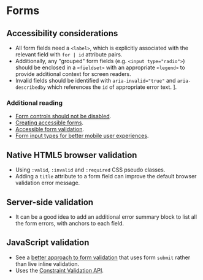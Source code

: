 
<Meta of={Form} />

# Forms

## Accessibility considerations
- All form fields need a `<label>`, which is explicitly associated with the relevant field with `for | id` attribute pairs.
- Additionally, any "grouped" form fields (e.g. `<input type="radio">`) should be enclosed in a `<fieldset>` with an appropriate `<legend>` to provide additional context for screen readers.
- Invalid fields should be identified with `aria-invalid="true"` and `aria-describedby` which references the `id` of appropriate error text.
].

### Additional reading
- [Form controls should not be disabled](https://adrianroselli.com/2024/02/dont-disable-form-controls.html).
- [Creating accessible forms](https://webaim.org/techniques/forms/controls).
- [Accessible form validation](https://www.smashingmagazine.com/2023/02/guide-accessible-form-validation/).
- [Form input types for better mobile user experiences](https://css-tricks.com/better-form-inputs-for-better-mobile-user-experiences/).

## Native HTML5 browser validation
- Using `:valid`, `:invalid` and `:required` CSS pseudo classes.
- Adding a `title` attribute to a form field can improve the default browser validation error message.

<Canvas of={Form.Form} />
<Controls of={Form.Form} />

## Server-side validation
- It can be a good idea to add an additional error summary block to list all the form errors, with anchors to each field.

<Canvas of={FormNoArgs.FormServerValidation} />

## JavaScript validation
- See a [better approach to form validation](https://adamsilver.io/blog/the-problem-with-live-validation-and-what-to-do-instead/) that uses form `submit` rather than live inline validation.
- Uses the [Constraint Validation API](https://developer.mozilla.org/en-US/docs/Learn/Forms/Form_validation#validating_forms_using_javascript).

<Canvas of={FormNoArgs.FormJSValidation} />
